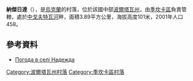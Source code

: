 {{coord|49|44|25|N|34|12|41|E|scale:100000_region:UA|display=title}}

'''納傑日達'''（{{lang-uk|Надежда}}），是[[烏克蘭|烏克蘭]]的村落，位於該國中部[[波爾塔瓦州|波爾塔瓦州]]，由[[季坎卡區|季坎卡區]]負責管轄，處於[[中戈夫特瓦河|中戈夫特瓦河]]畔，面積3.89平方公里，海拔高度101米，2001年人口458。

==參考資料==
* [http://weather.in.ua/ua/poltavskaja/16547 Погода в селі Надежда] {{Wayback|url=http://weather.in.ua/ua/poltavskaja/16547 |date=20111219210351 }}

{{DEFAULTSORT:Надежда}}
[[Category:波爾塔瓦州村落|Category:波爾塔瓦州村落]]
[[Category:季坎卡區村落|Category:季坎卡區村落]]


{{Poltava-geo-stub}}